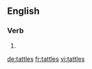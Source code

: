 ==English==

===Verb===
{{head|en}}

# {{en-third-person singular of|tattle}}

[[de:tattles]]
[[fr:tattles]]
[[vi:tattles]]